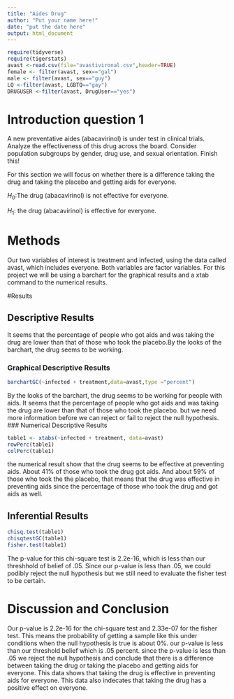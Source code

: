 ```yaml
---
title: "Aides Drug"
author: "Put your name here!"
date: "put the date here"
output: html_document
---
```


```r
require(tidyverse)
require(tigerstats)
avast <-read.csv(file="avastivironal.csv",header=TRUE)
female <- filter(avast, sex=="gal")
male <- filter(avast, sex=="guy")
LQ <-filter(avast, LGBTQ=="gay")
DRUGUSER <-filter(avast, DrugUser=="yes")
```

# Introduction question 1

<!--In this section you explain what you are trying to show.  Where did the data come from?  What is the research or other question you are trying to answer?.  If you skimp in this section expect to be marked down in your grade. Paint a picture of the project a couple of paragraphs is expected!-->

A new  preventative aides (abacavirinol) is under test in clinical trials. Analyze the effectiveness of this drug across the board. Consider population subgroups by gender, drug use, and sexual orientation. Finish this!

For this section we will focus on whether there is a difference taking the drug and taking the placebo and getting aids for everyone.

$H_0$:The drug (abacavirinol) is not effective for everyone.

$H_1$: the drug (abacavirinol) is effective for everyone.

# Methods

<!--Decide on your methods:  use "variable analysis" or other appropriate descriptors.  Make sure to choose at least one graphical method and at least one numerical method. Discuss what data manipulations may be needed for example subsetting or other binning procedures and what sort of graphical displays and inferential tools will be used!-->

Our two variables of interest is treatment and infected, using the data called avast, which includes everyone. Both variables are factor variables. For this project we will be using a barchart for the graphical results and a xtab command to the numerical results.

#Results

<!--Divide this section into two sub-sections:  One for your descriptive  results and one for your inferential results.!-->

## Descriptive Results

It seems that the percentage of people who got aids and was taking the drug are lower than that of those who took the placebo.By the looks of the barchart, the drug seems to be working.

### Graphical Descriptive Results

<!--Graphical results here.  Make sure to show your code.  Provide appropriate labels for axes, giving units if possible, and provide a good title for the graph, too.  Use the graphical results to describe the patterns if any that exist in the data as focused toward the research question. Bottom line is to explain the features of the graph that are relevant to conforming or departing to what is expected by your null hypothesis !-->

```r
barchartGC(~infected + treatment,data=avast,type ="percent")
```

By the looks of the barchart, the drug seems to be working for people with aids. It seems that the percentage of people who got aids and was taking the drug are lower than that of those who took the placebo. but we need more information before we can reject or fail to reject the null hypothesis.
### Numerical Descriptive Results

<!--Numerical results go here. Use the numerical results to describe the patterns if any that exist in the data as focused toward the research question!-->

```r
table1 <- xtabs(~infected + treatment, data=avast)
rowPerc(table1)
colPerc(table1)
```

the numerical result show that the drug seems to be effective at preventing aids. About 41% of those who took the drug got aids. And about 59% of those who took the the placebo, that means that the drug was effective in preventing aids since the percentage of those who took the drug and got aids as well. 

## Inferential Results

<!--State hypothesis clearly.  Make sure your discussion of the inferential test covers all the aspects that the test output produces, such as test statistic, p-value etc.  Make a decision about the null hypothesis, explain the assumptions on which the selected test/procedure was based, and why the chosen procedure satisfys the assumptions and is appropriate to answer the research question!-->

```r
chisq.test(table1)
chisqtestGC(table1)
fisher.test(table1)
```

The p-value for this chi-square test is 2.2e-16, which is less than our threshhold of belief of .05. Since our p-value is less than .05, we could podibly reject the null hypothesis but we still need to evaluate the fisher test to be certain.

# Discussion and Conclusion

<!--Discussion and conclusion here.  If you found a relationship be sure to consider whether the relationship occurs because one of the variavbles causes the other, or whether they perhasps are related for some other reason.  Watch the chapter 6 videos from the GeorgeTown videos collection.!-->

Our p-value is 2.2e-16 for the chi-square test and 2.33e-07 for the fisher test. This means the probability of getting a sample like this under conditions when the null hypothesis is true is about 0%. our p-value is less than our threshold belief which is .05 percent. since the p-value is less than .05 we reject the null hypothesis and conclude that there is a difference between taking the drug or taking the placebo and getting aids for everyone. This data shows that taking the drug is effective in preventing aids for everyone. This data also indecates that taking the drug has a positive effect on everyone.
